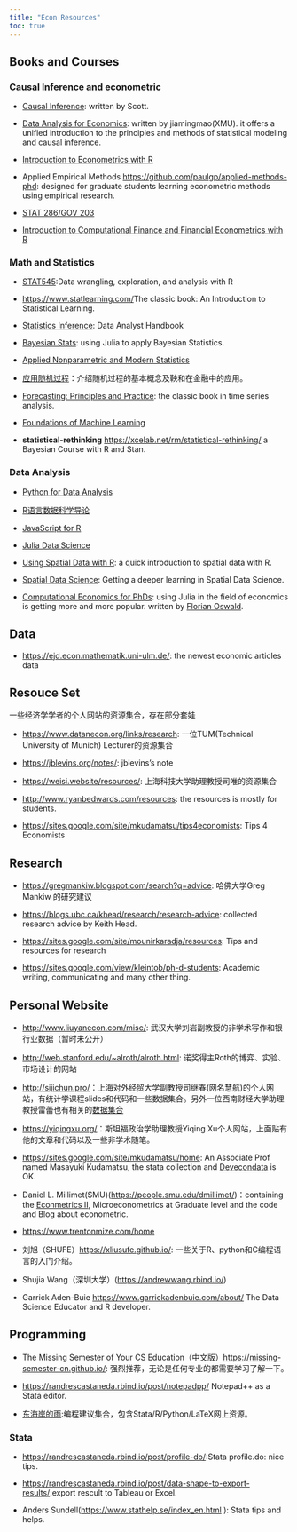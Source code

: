 ```yaml
---
title: "Econ Resources"
toc: true
---
```



## Books and Courses
### Causal Inference and econometric

- [Causal Inference](https://mixtape.scunning.com/): written by Scott.
- [Data Analysis for Economics](https://jiamingmao.github.io/data-analysis/): written by jiamingmao(XMU). it offers a unified introduction to the principles and methods of statistical modeling and causal inference.

- [Introduction to Econometrics with R](https://scpoecon.github.io/ScPoEconometrics/)

- Applied Empirical Methods
<https://github.com/paulgp/applied-methods-phd>: designed for graduate students learning econometric methods using empirical research.

- [STAT 286/GOV 203](https://imai.fas.harvard.edu/teaching/cause.html?continueFlag=24735ab10d4dd300e3c62d40afafa8b0)

- [Introduction to Computational Finance and Financial Econometrics with R](https://bookdown.org/compfinezbook/introFinRbook/)


### Math and Statistics

- [STAT545](https://stat545.com/):Data wrangling, exploration, and analysis with R

- <https://www.statlearning.com/>The classic book: An Introduction to Statistical Learning.

- [Statistics Inference](https://bookdown.org/mpfoley1973/statistics/): Data Analyst Handbook

- [Bayesian Stats](https://storopoli.github.io/Bayesian-Julia/): using Julia to apply Bayesian Statistics.

- [Applied Nonparametric and Modern Statistics](https://www.biostat.jhsph.edu/~ririzarr/Teaching/754/)

- [应用随机过程](https://www.math.pku.edu.cn/teachers/lidf/course/stochproc/stochprocnotes/html/_book/index.html)：介绍随机过程的基本概念及鞅和在金融中的应用。

- [Forecasting: Principles and Practice](https://otexts.com/fpp2/): the classic book in time series analysis.

- [Foundations of Machine Learning](https://cs.nyu.edu/~mohri/mlbook/)

- **statistical-rethinking** <https://xcelab.net/rm/statistical-rethinking/> a Bayesian Course with R and Stan.


### Data Analysis

- [Python for Data Analysis](https://wesmckinney.com/book/)

- [R语言数据科学导论](https://ds-r.leovan.tech/)

- [JavaScript for R](https://book.javascript-for-r.com/)

- [Julia Data Science](https://juliadatascience.io/)

- [Using Spatial Data with R](https://cengel.github.io/R-spatial/index.html): a quick introduction to spatial data with R.

- [Spatial Data Science](https://r-spatial.org/book/): Getting a deeper learning in Spatial Data Science.

- [Computational Economics for PhDs](https://floswald.github.io/NumericalMethods/#replication_resources): using Julia in the field of economics is getting more and more popular. written by [Florian Oswald](https://floswald.github.io/). 


## Data

- <https://ejd.econ.mathematik.uni-ulm.de/>: the newest economic articles data



## Resouce Set

一些经济学学者的个人网站的资源集合，存在部分套娃

- <https://www.datanecon.org/links/research>: 一位TUM(Technical University of Munich) Lecturer的资源集合

- <https://jblevins.org/notes/>: jblevins's note


- <https://weisi.website/resources/>: 上海科技大学助理教授司唯的资源集合

- <http://www.ryanbedwards.com/resources>: the resources is mostly for students.

- <https://sites.google.com/site/mkudamatsu/tips4economists>: Tips 4 Economists

## Research

- <https://gregmankiw.blogspot.com/search?q=advice>: 哈佛大学Greg Mankiw 的研究建议

- <https://blogs.ubc.ca/khead/research/research-advice>: collected research advice by Keith Head.

- <https://sites.google.com/site/mounirkaradja/resources>: Tips and resources for research

- <https://sites.google.com/view/kleintob/ph-d-students>: Academic writing, communicating and many other thing.

## Personal Website

- <http://www.liuyanecon.com/misc/>: 武汉大学刘岩副教授的非学术写作和银行业数据（暂时未公开）
- <http://web.stanford.edu/~alroth/alroth.html>: 诺奖得主Roth的博弈、实验、市场设计的网站
- <http://sijichun.pro/>：上海对外经贸大学副教授司继春(网名慧航)的个人网站，有统计学课程slides和代码和一些数据集合。另外一位西南财经大学助理教授雷蕾也有相关的[数据集合](https://sites.google.com/view/leileitilburg/resources/data-in-china)

- <https://yiqingxu.org/>：斯坦福政治学助理教授Yiqing Xu个人网站，上面贴有他的文章和代码以及一些非学术随笔。

- <https://sites.google.com/site/mkudamatsu/home>: An Associate Prof named Masayuki Kudamatsu, the stata collection and [Devecondata](http://devecondata.blogspot.com/) is OK.

-  Daniel L. Millimet(SMU)(<https://people.smu.edu/dmillimet/>)：containing the [Econmetrics II](https://smu.app.box.com/s/g379c3agpurdv8esmcmjtw11au95nuqr), Microeconometrics at Graduate level and the code and Blog about econometric.

- <https://www.trentonmize.com/home>


- 刘旭（SHUFE）<https://xliusufe.github.io/>: 一些关于R、python和C编程语言的入门介绍。

- Shujia Wang（深圳大学）(<https://andrewwang.rbind.io/>)

- Garrick Aden-Buie <https://www.garrickadenbuie.com/about/> The Data Science Educator and R developer.

## Programming


- The Missing Semester of Your CS Education（中文版）<https://missing-semester-cn.github.io/>: 强烈推荐，无论是任何专业的都需要学习了解一下。

- <https://randrescastaneda.rbind.io/post/notepadpp/> Notepad++ as a Stata editor.

- [东海岸的雨](https://mp.weixin.qq.com/s?__biz=MzIyNzYzMTU1Mg==&mid=2247485480&idx=1&sn=7cc7eb58fa009e49448ebf93a604dfa5&chksm=e85f0087df28899169c14475b9db0c87382c7aaedaa4d24ef0f5322a65cc607036a543b0b4a7&scene=126&sessionid=1605496473&key=e746868e0bff7a6cece07a65db3af8041459f9643472fd4cb44ca4fef698eaeb858ff146bb2ef4ef34fcaba57e388766e1945d5e45e98e4e489d42301cc418e085ce22d62fcf274f10a10d41131f7d1c4bca37f564ce6bcdd1c70f927b53dc887c9bad5dda933c99d0cf2dd8df057ce06ee9d9483fd4d882437358a7560e6523&ascene=1&uin=MTQ2NTMzMzMwMQ%3D%3D&devicetype=Windows+10+x64&version=6300002f&lang=zh_CN&exportkey=AuetV39qbyezYSULwJ4KlwQ%3D&pass_ticket=27coS32I2rakUVjla%2B5an%2BYFJhZgtUpmjgitlYHx%2FCRtqJEQGroqJbaIms1M%2FPey&wx_header=0):编程建议集合，包含Stata/R/Python/LaTeX网上资源。



### Stata

- <https://randrescastaneda.rbind.io/post/profile-do/>:Stata profile.do: nice tips.

- <https://randrescastaneda.rbind.io/post/data-shape-to-export-results/>:export rescult to Tableau or Excel.

- Anders Sundell(<https://www.stathelp.se/index_en.html> ): Stata tips and helps.


